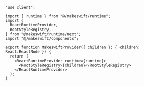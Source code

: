 ```tsx src/makeswift/provider.tsx
"use client";

import { runtime } from "@/makeswift/runtime";
import {
  ReactRuntimeProvider,
  RootStyleRegistry,
} from "@makeswift/runtime/next";
import "@/makeswift/components";

export function MakeswiftProvider({ children }: { children: React.ReactNode }) {
  return (
    <ReactRuntimeProvider runtime={runtime}>
      <RootStyleRegistry>{children}</RootStyleRegistry>
    </ReactRuntimeProvider>
  );
}
```
